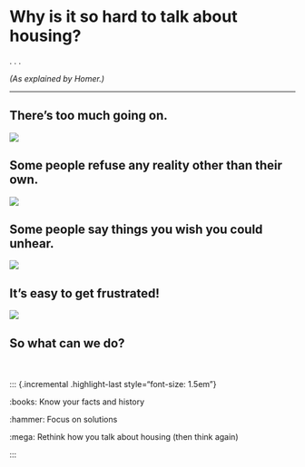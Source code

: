 # Why is it so hard to talk about housing?

. . .

*(As explained by Homer.)*

---

## There's too much going on.

![](img/homer-confused.gif)

## Some people refuse any reality other than their own.

![](img/homer-genius.gif)

## Some people say things you wish you could unhear.

![](img/homer-bushes.gif)

## It's easy to get frustrated!

![](img/homer-hard.gif)

## So what can we do?
<br><br>
::: {.incremental .highlight-last style="font-size: 1.5em"}

[:books: Know your facts and history]{.fragment}

[:hammer: Focus on solutions]{.fragment}

[:mega: Rethink how you talk about housing]{.fragment} [(then think again)]{.fragment}

:::
